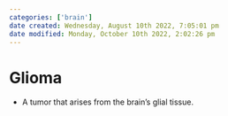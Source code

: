 ```yaml
---
categories: ['brain']
date created: Wednesday, August 10th 2022, 7:05:01 pm
date modified: Monday, October 10th 2022, 2:02:26 pm
---
```


# Glioma
- A tumor that arises from the brain’s glial tissue.



